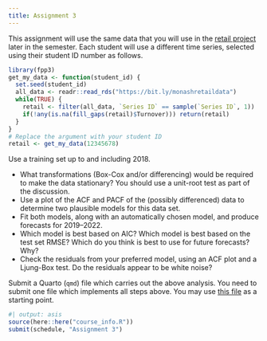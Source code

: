 ```yaml
---
title: Assignment 3
---
```


This assignment will use the same data that you will use in the [retail project](Project.qmd) later in the semester. Each student will use a different time series, selected using their student ID number as follows.

```r
library(fpp3)
get_my_data <- function(student_id) {
  set.seed(student_id)
  all_data <- readr::read_rds("https://bit.ly/monashretaildata")
  while(TRUE) {
    retail <- filter(all_data, `Series ID` == sample(`Series ID`, 1))
    if(!any(is.na(fill_gaps(retail)$Turnover))) return(retail)
  }
}
# Replace the argument with your student ID
retail <- get_my_data(12345678)
```

Use a training set up to and including 2018.

* What transformations (Box-Cox and/or differencing) would be required to make the data stationary? You should use a unit-root test as part of the discussion.
* Use a plot of the ACF and PACF of the (possibly differenced) data to determine two plausible models for this data set.
* Fit both models, along with an automatically chosen model, and produce forecasts for 2019--2022.
* Which model is best based on AIC? Which model is best based on the test set RMSE? Which do you think is best to use for future forecasts? Why?
* Check the residuals from your preferred model, using an ACF plot and a Ljung-Box test. Do the residuals appear to be white noise?

Submit a Quarto (`qmd`) file which carries out the above analysis. You need to submit one file which implements all steps above. You may use <a href="https://github.com/numbats/af/raw/main/assignments/Assignment_template.qmd">this file</a> as a starting point.

```r
#| output: asis
source(here::here("course_info.R"))
submit(schedule, "Assignment 3")
```
